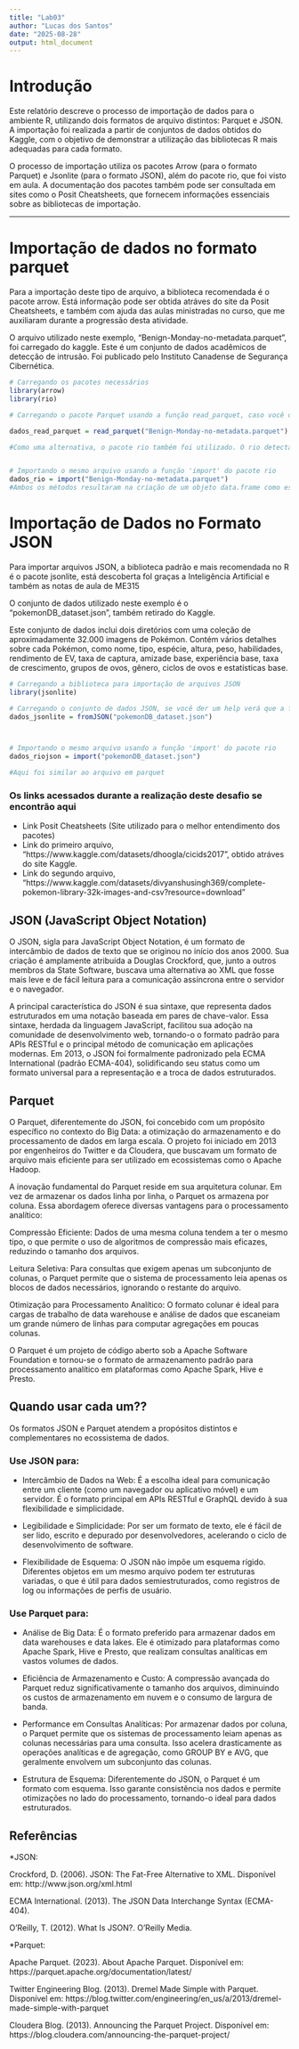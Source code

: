---
title: "Lab03"
author: "Lucas dos Santos"
date: "2025-08-28"
output: html_document
---


# Introdução

Este relatório descreve o processo de importação de dados para o ambiente R, utilizando dois formatos de arquivo distintos: Parquet e JSON. A importação foi realizada a partir de conjuntos de dados obtidos do Kaggle, com o objetivo de demonstrar a utilização das bibliotecas R mais adequadas para cada formato.

O processo de importação utiliza os pacotes Arrow (para o formato Parquet) e Jsonlite (para o formato JSON), além do pacote rio, que foi visto em aula. A documentação dos pacotes também pode ser consultada em sites como o Posit Cheatsheets, que fornecem informações essenciais sobre as bibliotecas de importação.

---

# Importação de dados no formato parquet

Para a importação deste tipo de arquivo, a biblioteca recomendada é o pacote arrow. Está informação pode ser obtida atráves do site da Posit Cheatsheets, e também com ajuda das aulas ministradas no curso, que me auxiliaram durante a progressão desta atividade.

O arquivo utilizado neste exemplo, "Benign-Monday-no-metadata.parquet", foi carregado do kaggle.
Este é um conjunto de dados acadêmicos de detecção de intrusão. Foi publicado pelo Instituto Canadense de Segurança Cibernética.

```{r, message = FALSE, warning=FALSE}
# Carregando os pacotes necessários
library(arrow)
library(rio)

# Carregando o pacote Parquet usando a função read_parquet, caso você de um help, verá que é a função que importa os dados

dados_read_parquet = read_parquet("Benign-Monday-no-metadata.parquet")

#Como uma alternativa, o pacote rio também foi utilizado. O rio detecta automaticamente o tipo do arquivo, como visto na aula do dia 23/08


# Importando o mesmo arquivo usando a função 'import' do pacote rio
dados_rio = import("Benign-Monday-no-metadata.parquet")
#Ambos os métodos resultaram na criação de um objeto data.frame como especificado no enunciado
```

# Importação de Dados no Formato JSON

Para importar arquivos JSON, a biblioteca padrão e mais recomendada no R é o pacote jsonlite, está descoberta foI graças a Inteligência Artificial e também as notas de aula de ME315 

O conjunto de dados utilizado neste exemplo é o "pokemonDB_dataset.json", também retirado do Kaggle. 

Este conjunto de dados inclui dois diretórios com uma coleção de aproximadamente 32.000 imagens de Pokémon. Contém vários detalhes sobre cada Pokémon, como nome, tipo, espécie, altura, peso, habilidades, rendimento de EV, taxa de captura, amizade base, experiência base, taxa de crescimento, grupos de ovos, gênero, ciclos de ovos e estatísticas base.

```{r, message = FALSE, warning=FALSE}

# Carregando a biblioteca para importação de arquivos JSON
library(jsonlite)

# Carregando o conjunto de dados JSON, se você der um help verá que a função que importa os dados em formato json é p FromJSON
dados_jsonlite = fromJSON("pokemonDB_dataset.json")



# Importando o mesmo arquivo usando a função 'import' do pacote rio
dados_riojson = import("pokemonDB_dataset.json")

#Aqui foi similar ao arquivo em parquet
```
### Os links acessados durante a realização deste desafio se encontrão aqui

* Link Posit Cheatsheets (Site utilizado para o melhor entendimento dos pacotes)
* Link do primeiro arquivo, "https://www.kaggle.com/datasets/dhoogla/cicids2017", obtido atráves do site Kaggle.
* Link do segundo arquivo, "https://www.kaggle.com/datasets/divyanshusingh369/complete-pokemon-library-32k-images-and-csv?resource=download"


## JSON (JavaScript Object Notation)
O JSON, sigla para JavaScript Object Notation, é um formato de intercâmbio de dados de texto que se originou no início dos anos 2000. Sua criação é amplamente atribuída a Douglas Crockford, que, junto a outros membros da State Software, buscava uma alternativa ao XML que fosse mais leve e de fácil leitura para a comunicação assíncrona entre o servidor e o navegador.

A principal característica do JSON é sua sintaxe, que representa dados estruturados em uma notação baseada em pares de chave-valor. Essa sintaxe, herdada da linguagem JavaScript, facilitou sua adoção na comunidade de desenvolvimento web, tornando-o o formato padrão para APIs RESTful e o principal método de comunicação em aplicações modernas. Em 2013, o JSON foi formalmente padronizado pela ECMA International (padrão ECMA-404), solidificando seu status como um formato universal para a representação e a troca de dados estruturados.

## Parquet
O Parquet, diferentemente do JSON, foi concebido com um propósito específico no contexto do Big Data: a otimização do armazenamento e do processamento de dados em larga escala. O projeto foi iniciado em 2013 por engenheiros do Twitter e da Cloudera, que buscavam um formato de arquivo mais eficiente para ser utilizado em ecossistemas como o Apache Hadoop.

A inovação fundamental do Parquet reside em sua arquitetura colunar. Em vez de armazenar os dados linha por linha, o Parquet os armazena por coluna. Essa abordagem oferece diversas vantagens para o processamento analítico:

Compressão Eficiente: Dados de uma mesma coluna tendem a ter o mesmo tipo, o que permite o uso de algoritmos de compressão mais eficazes, reduzindo o tamanho dos arquivos.

Leitura Seletiva: Para consultas que exigem apenas um subconjunto de colunas, o Parquet permite que o sistema de processamento leia apenas os blocos de dados necessários, ignorando o restante do arquivo.

Otimização para Processamento Analítico: O formato colunar é ideal para cargas de trabalho de data warehouse e análise de dados que escaneiam um grande número de linhas para computar agregações em poucas colunas.

O Parquet é um projeto de código aberto sob a Apache Software Foundation e tornou-se o formato de armazenamento padrão para processamento analítico em plataformas como Apache Spark, Hive e Presto.

## Quando usar cada um??
Os formatos JSON e Parquet atendem a propósitos distintos e complementares no ecossistema de dados.

### Use JSON para:
* Intercâmbio de Dados na Web: É a escolha ideal para comunicação entre um cliente (como um navegador ou aplicativo móvel) e um servidor. É o formato principal em APIs RESTful e GraphQL devido à sua flexibilidade e simplicidade.

* Legibilidade e Simplicidade: Por ser um formato de texto, ele é fácil de ser lido, escrito e depurado por desenvolvedores, acelerando o ciclo de desenvolvimento de software.

* Flexibilidade de Esquema: O JSON não impõe um esquema rígido. Diferentes objetos em um mesmo arquivo podem ter estruturas variadas, o que é útil para dados semiestruturados, como registros de log ou informações de perfis de usuário.

### Use Parquet para:
* Análise de Big Data: É o formato preferido para armazenar dados em data warehouses e data lakes. Ele é otimizado para plataformas como Apache Spark, Hive e Presto, que realizam consultas analíticas em vastos volumes de dados.

* Eficiência de Armazenamento e Custo: A compressão avançada do Parquet reduz significativamente o tamanho dos arquivos, diminuindo os custos de armazenamento em nuvem e o consumo de largura de banda.

* Performance em Consultas Analíticas: Por armazenar dados por coluna, o Parquet permite que os sistemas de processamento leiam apenas as colunas necessárias para uma consulta. Isso acelera drasticamente as operações analíticas e de agregação, como GROUP BY e AVG, que geralmente envolvem um subconjunto das colunas.

* Estrutura de Esquema: Diferentemente do JSON, o Parquet é um formato com esquema. Isso garante consistência nos dados e permite otimizações no lado do processamento, tornando-o ideal para dados estruturados.

## Referências
*JSON:

Crockford, D. (2006). JSON: The Fat-Free Alternative to XML. Disponível em: http://www.json.org/xml.html

ECMA International. (2013). The JSON Data Interchange Syntax (ECMA-404).

O'Reilly, T. (2012). What Is JSON?. O'Reilly Media.

*Parquet:

Apache Parquet. (2023). About Apache Parquet. Disponível em: https://parquet.apache.org/documentation/latest/

Twitter Engineering Blog. (2013). Dremel Made Simple with Parquet. Disponível em: https://blog.twitter.com/engineering/en_us/a/2013/dremel-made-simple-with-parquet

Cloudera Blog. (2013). Announcing the Parquet Project. Disponível em: https://blog.cloudera.com/announcing-the-parquet-project/
